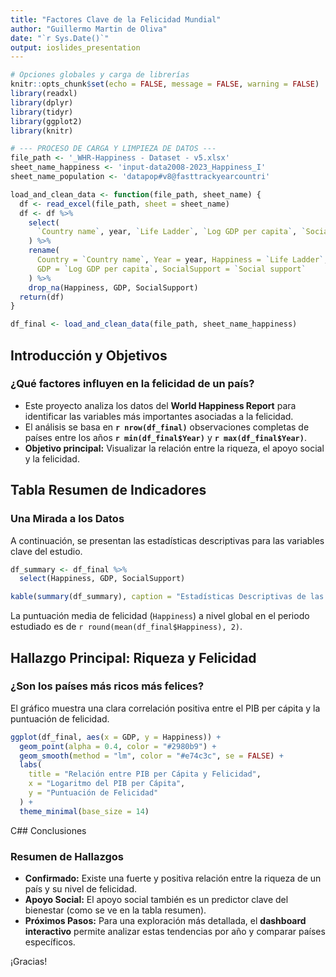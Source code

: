 ---
title: "Factores Clave de la Felicidad Mundial"
author: "Guillermo Martin de Oliva"
date: "`r Sys.Date()`"
output: ioslides_presentation
---

```{r setup, include=FALSE}
# Opciones globales y carga de librerías
knitr::opts_chunk$set(echo = FALSE, message = FALSE, warning = FALSE)
library(readxl)
library(dplyr)
library(tidyr)
library(ggplot2)
library(knitr)

# --- PROCESO DE CARGA Y LIMPIEZA DE DATOS ---
file_path <- '_WHR-Happiness - Dataset - v5.xlsx'
sheet_name_happiness <- 'input-data2008-2023_Happiness_I'
sheet_name_population <- 'datapop#v8@fasttrackyearcountri'

load_and_clean_data <- function(file_path, sheet_name) {
  df <- read_excel(file_path, sheet = sheet_name)
  df <- df %>%
    select(
      `Country name`, year, `Life Ladder`, `Log GDP per capita`, `Social support`
    ) %>%
    rename(
      Country = `Country name`, Year = year, Happiness = `Life Ladder`,
      GDP = `Log GDP per capita`, SocialSupport = `Social support`
    ) %>%
    drop_na(Happiness, GDP, SocialSupport)
  return(df)
}

df_final <- load_and_clean_data(file_path, sheet_name_happiness)
```

## Introducción y Objetivos

### ¿Qué factores influyen en la felicidad de un país?

- Este proyecto analiza los datos del **World Happiness Report** para identificar las variables más importantes asociadas a la felicidad.
- El análisis se basa en **`r nrow(df_final)`** observaciones completas de países entre los años **`r min(df_final$Year)`** y **`r max(df_final$Year)`**.
- **Objetivo principal:** Visualizar la relación entre la riqueza, el apoyo social y la felicidad.


## Tabla Resumen de Indicadores

### Una Mirada a los Datos
A continuación, se presentan las estadísticas descriptivas para las variables clave del estudio.

```{r}
df_summary <- df_final %>%
  select(Happiness, GDP, SocialSupport)

kable(summary(df_summary), caption = "Estadísticas Descriptivas de las Variables Principales.")
```

La puntuación media de felicidad (`Happiness`) a nivel global en el periodo estudiado es de `r round(mean(df_final$Happiness), 2)`.


## Hallazgo Principal: Riqueza y Felicidad

### ¿Son los países más ricos más felices?

El gráfico muestra una clara correlación positiva entre el PIB per cápita y la puntuación de felicidad.

```{r gdp_happiness_plot, fig.align='center', out.width='80%'}
ggplot(df_final, aes(x = GDP, y = Happiness)) +
  geom_point(alpha = 0.4, color = "#2980b9") +
  geom_smooth(method = "lm", color = "#e74c3c", se = FALSE) +
  labs(
    title = "Relación entre PIB per Cápita y Felicidad",
    x = "Logaritmo del PIB per Cápita",
    y = "Puntuación de Felicidad"
  ) +
  theme_minimal(base_size = 14)
```

C## Conclusiones

### Resumen de Hallazgos

- **Confirmado:** Existe una fuerte y positiva relación entre la riqueza de un país y su nivel de felicidad.
- **Apoyo Social:** El apoyo social también es un predictor clave del bienestar (como se ve en la tabla resumen).
- **Próximos Pasos:** Para una exploración más detallada, el **dashboard interactivo** permite analizar estas tendencias por año y comparar países específicos.

¡Gracias!

